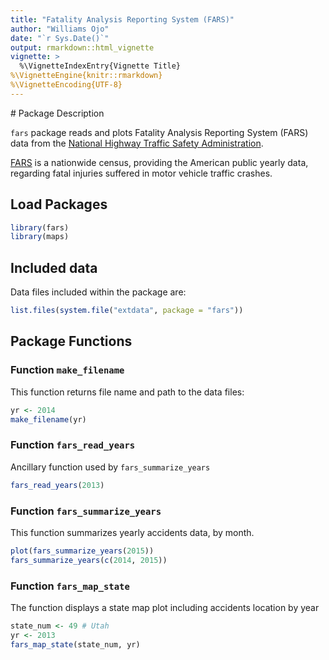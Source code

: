 ```yaml
---
title: "Fatality Analysis Reporting System (FARS)"
author: "Williams Ojo"
date: "`r Sys.Date()`"
output: rmarkdown::html_vignette
vignette: >
  %\VignetteIndexEntry{Vignette Title}
%\VignetteEngine{knitr::rmarkdown}
%\VignetteEncoding{UTF-8}
---
```


  # Package Description

  `fars` package reads and plots Fatality Analysis Reporting System (FARS) data
from the [National Highway Traffic Safety
          Administration](https://www.nhtsa.gov/research-data/fatality-analysis-reporting-system-fars).

[FARS](https://en.wikipedia.org/wiki/Fatality_Analysis_Reporting_System) is a
nationwide census, providing the American public yearly data, regarding fatal
injuries suffered in motor vehicle traffic crashes.


## Load Packages

```r
library(fars)
library(maps)
```


## Included data

Data files included within the package are:

  ```r
list.files(system.file("extdata", package = "fars"))
```


## Package Functions

### Function `make_filename`

This function returns file name and path to the data files:

  ```r
yr <- 2014
make_filename(yr)
```

### Function `fars_read_years`

Ancillary function used by `fars_summarize_years`

```r
fars_read_years(2013)
```


### Function `fars_summarize_years`

This function summarizes yearly accidents data, by month.

```r
plot(fars_summarize_years(2015))
fars_summarize_years(c(2014, 2015))
```

### Function `fars_map_state`

The function displays a state map plot including accidents location
by year

```r
state_num <- 49 # Utah
yr <- 2013
fars_map_state(state_num, yr)
```

